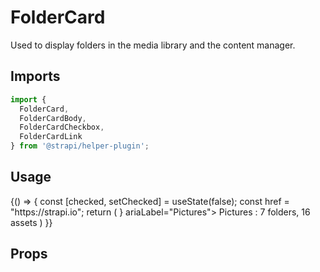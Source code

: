 <!--- FolderCard.stories.mdx --->



<Meta title="components/FolderCard" component={FolderCard} />

# FolderCard

Used to display folders in the media library and the content manager.

## Imports

```js
import {
  FolderCard,
  FolderCardBody,
  FolderCardCheckbox,
  FolderCardLink
} from '@strapi/helper-plugin';
```

## Usage

<Canvas>
  <Story name="base">
    {() => {
        const [checked, setChecked] = useState(false);
        const href = "https://strapi.io";
        return (
            <FolderCard style={{ width: '310px' }} id="card-one" href={href} startAction={<FolderCardCheckbox value={checked} onValueChange={setChecked} />} ariaLabel="Pictures">
                <FolderCardBody as="h2">
                    <FolderCardLink href={href}>
                        <Flex direction="column" alignItems="flex-start">
                            <Typography variant="omega" fontWeight="semiBold">
                                Pictures
                                <VisuallyHidden>:</VisuallyHidden>
                            </Typography>
                            <Typography variant="pi" textColor="neutral600">
                                7 folders, 16 assets
                            </Typography>
                        </Flex>
                    </FolderCardLink>
                </FolderCardBody>
            </FolderCard>
        )
    }}
  </Story>
</Canvas>

## Props

<ArgsTable of={FolderCard} />
